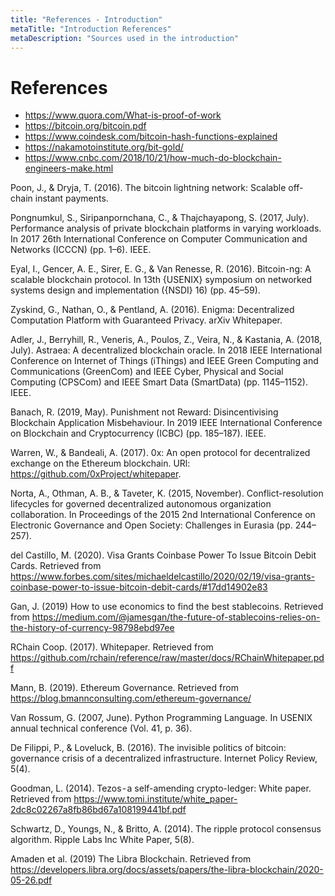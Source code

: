 ```yaml
---
title: "References - Introduction"
metaTitle: "Introduction References"
metaDescription: "Sources used in the introduction"
---
```


# References
- https://www.quora.com/What-is-proof-of-work
- https://bitcoin.org/bitcoin.pdf
- https://www.coindesk.com/bitcoin-hash-functions-explained
- https://nakamotoinstitute.org/bit-gold/
- https://www.cnbc.com/2018/10/21/how-much-do-blockchain-engineers-make.html


Poon, J., & Dryja, T. (2016). The bitcoin lightning network: Scalable off-chain instant payments.

Pongnumkul, S., Siripanpornchana, C., & Thajchayapong, S. (2017, July). Performance analysis of private blockchain platforms in varying workloads. In 2017 26th International Conference on Computer Communication and Networks (ICCCN) (pp. 1–6). IEEE.

Eyal, I., Gencer, A. E., Sirer, E. G., & Van Renesse, R. (2016). Bitcoin-ng: A scalable blockchain protocol. In 13th {USENIX} symposium on networked systems design and implementation ({NSDI} 16) (pp. 45–59).

Zyskind, G., Nathan, O., & Pentland, A. (2016). Enigma: Decentralized Computation Platform with Guaranteed Privacy. arXiv Whitepaper.

Adler, J., Berryhill, R., Veneris, A., Poulos, Z., Veira, N., & Kastania, A. (2018, July). Astraea: A decentralized blockchain oracle. In 2018 IEEE International Conference on Internet of Things (iThings) and IEEE Green Computing and Communications (GreenCom) and IEEE Cyber, Physical and Social Computing (CPSCom) and IEEE Smart Data (SmartData) (pp. 1145–1152). IEEE.

Banach, R. (2019, May). Punishment not Reward: Disincentivising Blockchain Application Misbehaviour. In 2019 IEEE International Conference on Blockchain and Cryptocurrency (ICBC) (pp. 185–187). IEEE.

Warren, W., & Bandeali, A. (2017). 0x: An open protocol for decentralized exchange on the Ethereum blockchain. URl: https://github.com/0xProject/whitepaper.

Norta, A., Othman, A. B., & Taveter, K. (2015, November). Conflict-resolution lifecycles for governed decentralized autonomous organization collaboration. In Proceedings of the 2015 2nd International Conference on Electronic Governance and Open Society: Challenges in Eurasia (pp. 244–257).

del Castillo, M. (2020). Visa Grants Coinbase Power To Issue Bitcoin Debit Cards. Retrieved from https://www.forbes.com/sites/michaeldelcastillo/2020/02/19/visa-grants-coinbase-power-to-issue-bitcoin-debit-cards/#17dd14902e83

Gan, J. (2019) How to use economics to find the best stablecoins. Retrieved from https://medium.com/@jamesgan/the-future-of-stablecoins-relies-on-the-history-of-currency-98798ebd97ee

RChain Coop. (2017). Whitepaper. Retrieved from https://github.com/rchain/reference/raw/master/docs/RChainWhitepaper.pdf

Mann, B. (2019). Ethereum Governance. Retrieved from https://blog.bmannconsulting.com/ethereum-governance/

Van Rossum, G. (2007, June). Python Programming Language. In USENIX annual technical conference (Vol. 41, p. 36).

De Filippi, P., & Loveluck, B. (2016). The invisible politics of bitcoin: governance crisis of a decentralized infrastructure. Internet Policy Review, 5(4).

Goodman, L. (2014). Tezos - a self-amending crypto-ledger: White paper. Retrieved from https://www.tomi.institute/white_paper-2dc8c02267a8fb86bd67a108199441bf.pdf

Schwartz, D., Youngs, N., & Britto, A. (2014). The ripple protocol consensus algorithm. Ripple Labs Inc White Paper, 5(8).

Amaden et al. (2019) The Libra Blockchain. Retrieved from https://developers.libra.org/docs/assets/papers/the-libra-blockchain/2020-05-26.pdf

